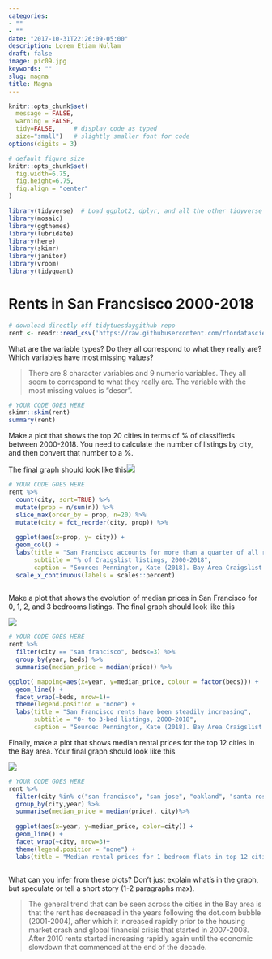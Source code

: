 ```yaml
---
categories:
- ""
- ""
date: "2017-10-31T22:26:09-05:00"
description: Lorem Etiam Nullam
draft: false
image: pic09.jpg
keywords: ""
slug: magna
title: Magna
---
```


```r
knitr::opts_chunk$set(
  message = FALSE, 
  warning = FALSE, 
  tidy=FALSE,     # display code as typed
  size="small")   # slightly smaller font for code
options(digits = 3)

# default figure size
knitr::opts_chunk$set(
  fig.width=6.75, 
  fig.height=6.75,
  fig.align = "center"
)
```

```r
library(tidyverse)  # Load ggplot2, dplyr, and all the other tidyverse packages
library(mosaic)
library(ggthemes)
library(lubridate)
library(here)
library(skimr)
library(janitor)
library(vroom)
library(tidyquant)
```

# Rents in San Francsisco 2000-2018

```r
# download directly off tidytuesdaygithub repo
rent <- readr::read_csv('https://raw.githubusercontent.com/rfordatascience/tidytuesday/master/data/2022/2022-07-05/rent.csv')

```

What are the variable types? Do they all correspond to what they really are? Which variables have most missing values?

> There are 8 character variables and 9 numeric variables. They all seem to correspond to what they really are. The variable with the most missing values is "descr".

```r
# YOUR CODE GOES HERE
skimr::skim(rent)
summary(rent)

```

Make a plot that shows the top 20 cities in terms of % of classifieds between 2000-2018. You need to calculate the number of listings by city, and then convert that number to a %.

The final graph should look like this![](images/top_cities.png)

```r
# YOUR CODE GOES HERE
rent %>% 
  count(city, sort=TRUE) %>% 
  mutate(prop = n/sum(n)) %>% 
  slice_max(order_by = prop, n=20) %>% 
  mutate(city = fct_reorder(city, prop)) %>% 
  
  ggplot(aes(x=prop, y= city)) +
  geom_col() +
  labs(title = "San Francisco accounts for more than a quarter of all rental classifieds",
       subtitle = "% of Craigslist listings, 2000-2018", 
       caption = "Source: Pennington, Kate (2018). Bay Area Craigslist Rental Housing Posts, 2000-2018", y = "City", x = element_blank()) +
  scale_x_continuous(labels = scales::percent)
  
```

Make a plot that shows the evolution of median prices in San Francisco for 0, 1, 2, and 3 bedrooms listings. The final graph should look like this

![](images/sf_rentals.png)

```r
# YOUR CODE GOES HERE
rent %>%
  filter(city == "san francisco", beds<=3) %>%
  group_by(year, beds) %>%
  summarise(median_price = median(price)) %>% 

ggplot( mapping=aes(x=year, y=median_price, colour = factor(beds))) +
  geom_line() +
  facet_wrap(~beds, nrow=1)+
  theme(legend.position = "none") +
  labs(title = "San Francisco rents have been steadily increasing",
       subtitle = "0- to 3-bed listings, 2000-2018", 
       caption = "Source: Pennington, Kate (2018). Bay Area Craigslist Rental Housing Posts, 2000-2018", y = element_blank(), x = element_blank())

```

Finally, make a plot that shows median rental prices for the top 12 cities in the Bay area. Your final graph should look like this

![](images/one_bed_bay_area.png)

```r
# YOUR CODE GOES HERE
rent %>%
  filter(city %in% c("san francisco", "san jose", "oakland", "santa rosa", "santa cruz", "san mateo", "sunnyvale", "mountain view", "berkeley", "santa clara", "palo alto", "union city"), beds == 1)%>%
  group_by(city,year) %>%
  summarise(median_price = median(price), city)%>%
  
  ggplot(aes(x=year, y=median_price, color=city)) +
  geom_line() +
  facet_wrap(~city, nrow=3)+
  theme(legend.position = "none") +
  labs(title = "Median rental prices for 1 bedroom flats in top 12 cities from Bay Area", x = "Year", y = "Median rental price", caption = "Source: Pennington, Kate (2018). Bay Area Craigslist Rental Housing Posts, 2000-2018")
  
```

What can you infer from these plots? Don't just explain what's in the graph, but speculate or tell a short story (1-2 paragraphs max).

> The general trend that can be seen across the cities in the Bay area is that the rent has decreased in the years following the dot.com bubble (2001-2004), after which it increased rapidly prior to the housing market crash and global financial crisis that started in 2007-2008. After 2010 rents started increasing rapidly again until the economic slowdown that commenced at the end of the decade.